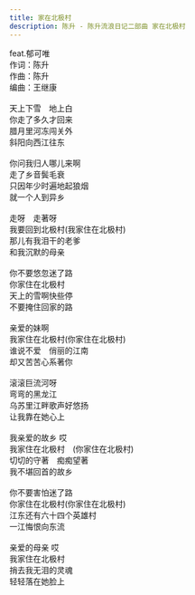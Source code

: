 ```yaml
---
title: 家在北极村
description: 陈升 - 陈升流浪日记二部曲 家在北极村
---
```


feat.郁可唯<br />作词：陈升<br />作曲：陈升<br />编曲：王继康<br /><br />天上下雪　地上白<br />你走了多久才回来<br />腊月里河冻闯关外<br />斜阳向西江往东<br /><br />你问我归人哪儿来啊<br />走了乡音鬓毛衰<br />只因年少时遍地起狼烟<br />就一个人到异乡<br /><br />走呀　走著呀<br />我要回到北极村(我家住在北极村)<br />那儿有我泪干的老爹<br />和我沉默的母亲<br /><br />你不要悠忽迷了路<br />你家住在北极村<br />天上的雪啊快些停<br />不要掩住回家的路<br /><br />亲爱的妹啊<br />我家住在北极村(你家住在北极村)<br />谁说不爱　俏丽的江南<br />却又苦苦心系著你<br /><br />滚滚巨流河呀<br />弯弯的黑龙江<br />乌苏里江畔歌声好悠扬<br />让我靠在她心上<br /><br />我亲爱的故乡 哎<br />我家住在北极村　(你家住在北极村)<br />切切的守著　痴痴望著<br />我不堪回首的故乡<br /><br />你不要害怕迷了路<br />你家住在北极村(你家住在北极村)<br />江东还有六十四个英雄村<br />一江悔恨向东流<br /><br />亲爱的母亲 哎<br />我家住在北极村<br />捎去我无泪的灵魂<br />轻轻落在她脸上